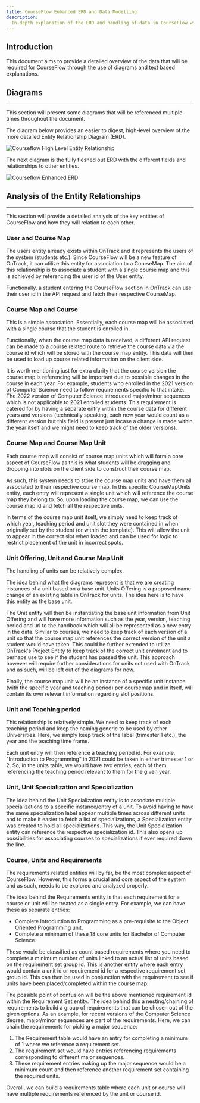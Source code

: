 ```yaml
---
title: CourseFlow Enhanced ERD and Data Modelling
description:
  In-depth explanation of the ERD and handling of data in CourseFlow within the context of OnTrack.
---
```


## Introduction

This document aims to provide a detailed overview of the data that will be required for CourseFlow
through the use of diagrams and text based explanations.

## Diagrams

---

This section will present some diagrams that will be referenced multiple times throughout the
document.

The diagram below provides an easier to digest, high-level overview of the more detailed Entity
Relationship Diagram (ERD).

![Courseflow High Level Entity Relationship](/courseflow-high-level-entity-relationship.png)

The next diagram is the fully fleshed out ERD with the different fields and relationships to other
entities.

![Courseflow Enhanced ERD](/courseflow-enhanced-erd.png)

## Analysis of the Entity Relationships

---

This section will provide a detailed analysis of the key entities of CourseFlow and how they will
relation to each other.

### User and Course Map

The users entity already exists within OnTrack and it represents the users of the system (students
etc.). Since CourseFlow will be a new feature of OnTrack, it can utilize this entity for association
to a CourseMap. The aim of this relationship is to associate a student with a single course map and
this is achieved by referencing the user id of the User entity.

Functionally, a student entering the CourseFlow section in OnTrack can use their user id in the API
request and fetch their respective CourseMap.

### Course Map and Course

This is a simple association. Essentially, each course map will be associated with a single course
that the student is enrolled in.

Functionally, when the course map data is received, a different API request can be made to a course
related route to retrieve the course data via the course id which will be stored with the course map
entity. This data will then be used to load up course related information on the client side.

It is worth mentioning just for extra clarity that the course version the course map is referencing
will be important due to possible changes in the course in each year. For example, students who
enrolled in the 2021 version of Computer Science need to follow requirements specific to that
intake. The 2022 version of Computer Science introduced major/minor sequences which is not
applicable to 2021 enrolled students. This requirement is catered for by having a separate entry
within the course data for different years and versions (technically speaking, each new year would
count as a different version but this field is present just incase a change is made within the year
itself and we might need to keep track of the older versions).

### Course Map and Course Map Unit

Each course map will consist of course map units which will form a core aspect of CourseFlow as this
is what students will be dragging and dropping into slots on the client side to construct their
course map.

As such, this system needs to store the course map units and have them all associated to their
respective course map. In this specific CourseMapUnits entity, each entry will represent a single
unit which will reference the course map they belong to. So, upon loading the course map, we can use
the course map id and fetch all the respective units.

In terms of the course map unit itself, we simply need to keep track of which year, teaching period
and unit slot they were contained in when originally set by the student (or within the template).
This will allow the unit to appear in the correct slot when loaded and can be used for logic to
restrict placement of the unit in incorrect spots.

### Unit Offering, Unit and Course Map Unit

The handling of units can be relatively complex.

The idea behind what the diagrams represent is that we are creating instances of a unit based on a
base unit. Units Offering is a proposed name change of an existing table in OnTrack for units. The
idea here is to have this entity as the base unit.

The Unit entity will then be instantiating the base unit information from Unit Offering and will
have more information such as the year, version, teaching period and url to the handbook which will
all be represented as a new entry in the data. Similar to courses, we need to keep track of each
version of a unit so that the course map unit references the correct version of the unit a student
would have taken. This could be further extended to utilize OnTrack's Project Entity to keep track
of the correct unit enrolment and to perhaps use to see if the student has passed the unit. This
approach however will require further considerations for units not used with OnTrack and as such,
will be left out of the diagrams for now.

Finally, the course map unit will be an instance of a specific unit instance (with the specific year
and teaching period) per coursemap and in itself, will contain its own relevant information
regarding slot positions.

### Unit and Teaching period

This relationship is relatively simple. We need to keep track of each teaching period and keep the
naming generic to be used by other Universities. Here, we simply keep track of the label (trimester
1 etc.), the year and the teaching time frame.

Each unit entry will then reference a teaching period id. For example, "Introduction to Programming"
in 2021 could be taken in either trimester 1 or 2. So, in the units table, we would have two
entries, each of them referencing the teaching period relevant to them for the given year.

### Unit, Unit Specialization and Specialization

The idea behind the Unit Specialization entity is to associate multiple specializations to a
specific instance/entry of a unit. To avoid having to have the same specialization label appear
multiple times across different units and to make it easier to fetch a list of specializations, a
Specialization entity was created to hold all specializations. This way, the Unit Specialization
entity can reference the respective specialization id. This also opens up possibilities for
associating courses to specializations if ever required down the line.

### Course, Units and Requirements

The requirements related entities will by far, be the most complex aspect of CourseFlow. However,
this forms a crucial and core aspect of the system and as such, needs to be explored and analyzed
properly.

The idea behind the Requirements entity is that each requirement for a course or unit will be
treated as a single entry. For example, we can have these as separate entries:

- Complete Introduction to Programming as a pre-requisite to the Object Oriented Programming unit.
- Complete a minimum of these 18 core units for Bachelor of Computer Science.

These would be classified as count based requirements where you need to complete a minimum number of
units linked to an actual list of units based on the requirement set group id. This is another
entity where each entry would contain a unit id or requirement id for a respective requirement set
group id. This can then be used in conjunction with the requirement to see if units have been
placed/completed within the course map.

The possible point of confusion will be the above mentioned requirement id within the Requirement
Set entity. The idea behind this a nesting/chaining of requirements to build a group of requirements
that can be chosen out of the given options. As an example, for recent versions of the Computer
Science degree, major/minor sequences are part of the requirements. Here, we can chain the
requirements for picking a major sequence:

1. The Requirement table would have an entry for completing a minimum of 1 where we reference a
   requirement set.
2. The requirement set would have entries referencing requirements corresponding to different major
   sequences.
3. These requirement entries making up the major sequence would be a minimum count and then
   reference another requirement set containing the required units.

Overall, we can build a requirements table where each unit or course will have multiple requirements
referenced by the unit or course id.
